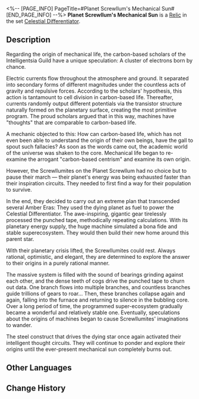 <%-- [PAGE_INFO]
PageTitle=#Planet Screwllum's Mechanical Sun#
[END_PAGE_INFO] --%>
{{Relic Infobox
|id        = 63055
|image     = Item Planet Screwllum's Mechanical Sun.png{{subst:void|<!--$UPLOAD:<<SpriteOutput/RelicFigures/IconRelic_305_5.png>-<Item Planet Screwllum's Mechanical Sun.png>-<Relic Icons>>-->}}
|set       = Celestial Differentiator
|piece     = Link Rope
|mentions  = 
}}
{{Description|Encapsulated in the plane is the core of Planet Screwllum, imprisoned in a cage composed of countless levers, pistons, and gears. The inhabitants of Planet Screwllum euphemistically refer to it as the "Steel Sun."}}
'''Planet Screwllum's Mechanical Sun''' is a [[Relic]] in the set [[Celestial Differentiator]].

==Description==
Regarding the origin of mechanical life, the carbon-based scholars of the Intelligentsia Guild have a unique speculation: A cluster of electrons born by chance.

Electric currents flow throughout the atmosphere and ground. It separated into secondary forms of different magnitudes under the countless acts of gravity and repulsive forces. According to the scholars' hypothesis, this action is tantamount to cell division in carbon-based life. Thereafter, currents randomly output different potentials via the transistor structure naturally formed on the planetary surface, creating the most primitive program. The proud scholars argued that in this way, machines have "thoughts" that are comparable to carbon-based life.

A mechanic objected to this: How can carbon-based life, which has not even been able to understand the origin of their own beings, have the gall to spout such fallacies? As soon as the words came out, the academic world of the universe was shaken to the core. Mechanical life began to re-examine the arrogant "carbon-based centrism" and examine its own origin.

However, the Screwllumites on the Planet Screwllum had no choice but to pause their march &mdash; their planet's energy was being exhausted faster than their inspiration circuits. They needed to first find a way for their population to survive.

In the end, they decided to carry out an extreme plan that transcended several Amber Eras: They used the dying planet as fuel to power the Celestial Differentiator. The awe-inspiring, gigantic gear tirelessly processed the punched tape, methodically repeating calculations. With its planetary energy supply, the huge machine simulated a bona fide and stable superecosystem. They would then build their new home around this parent star.

With their planetary crisis lifted, the Screwllumites could rest. Always rational, optimistic, and elegant, they are determined to explore the answer to their origins in a purely rational manner.

The massive system is filled with the sound of bearings grinding against each other, and the dense teeth of cogs drive the punched tape to churn out data. One branch flows into multiple branches, and countless branches guide trillions of gears to roar... Then, these branches collapse again and again, falling into the furnace and returning to silence in the bubbling core. Over a long period of time, the programmed super-ecosystem gradually became a wonderful and relatively stable one. Eventually, speculations about the origins of machines began to cause Screwllumites' imaginations to wander.

The steel construct that drives the dying star once again activated their intelligent thought circuits. They will continue to ponder and explore their origins until the ever-present mechanical sun completely burns out.

==Other Languages==
{{Other Languages
|en   = Planet Screwllum's Mechanical Sun
|zhs  = 螺丝星的机械烈阳
|zht  = 螺絲星的機械烈陽
|ja   = スクリュー{{Rubi|星|せい}}の{{Rubi|機械太陽|きかいたいよう}}
|ko   = 스크루룸별의 기계 태양
|es   = Sol mecánico del planeta Tornillia
|fr   = Soleil mécanique de la planète Screwllum
|ru   = Механическое солнце Скрюллума
|th   = Planet Screwllum's Mechanical Sun
|vi   = Mặt Trời Cơ Giới Của Screwllum
|de   = Die mechanische Sonne des Planeten Screwllum
|id   = Planet Screwllum's Mechanical Sun
|pt   = Sol Mecânico do Planeta Screwllum
}}

==Change History==
{{Change History|1.0}}